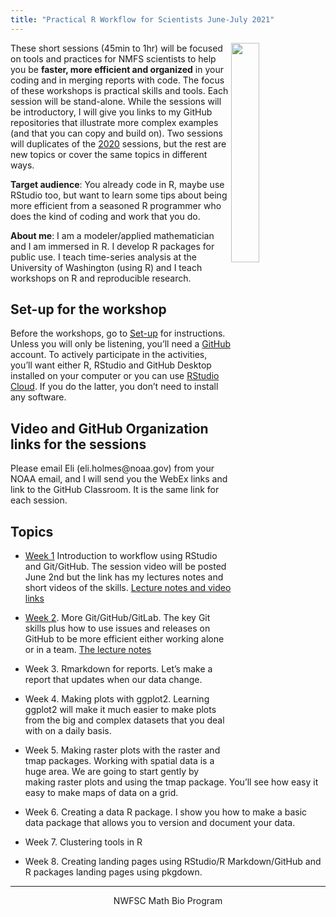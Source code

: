 ```yaml
---
title: "Practical R Workflow for Scientists June-July 2021"
---
```


<img style="float: right;" src="images/tools-logo-transparent.png" width=30%>

These short sessions (45min to 1hr) will be focused on tools and practices for NMFS scientists to help you be **faster, more efficient and organized** in your coding and in merging reports with code. The focus of these workshops is practical skills and tools. Each session will be stand-alone. While the sessions will be introductory, I will give you links to my GitHub repositories that illustrate more complex examples (and that you can copy and build on). Two sessions will duplicates of the [2020](https://github.com/RVerse-Tutorials/RWorkflow-NWFSC-2020) sessions, but the rest are new topics or cover the same topics in different ways.

**Target audience**: You already code in R, maybe use RStudio too, but want to learn some tips about being more efficient from a seasoned R programmer who does the kind of coding and work that you do.

**About me**: I am a modeler/applied mathematician and I am immersed in R. I develop R packages for public use. I teach time-series analysis at the University of Washington (using R) and I teach workshops on R and reproducible research.

## Set-up for the workshop

Before the workshops, go to [Set-up](set-up.html) for instructions. Unless you will only be listening, you'll need a [GitHub](https://github.com/) account. To actively participate in the activities, you'll want either R, RStudio and GitHub Desktop installed on your computer or you can use [RStudio Cloud](https://rstudio.cloud/). If you do the latter, you don't need to install any software.

## Video and GitHub Organization links for the sessions

Please email Eli (eli.holmes@noaa.gov) from your NOAA email, and I will send you the WebEx links and link to the GitHub Classroom. It is the same link for each session.

## Topics

* [Week 1](week1.html) Introduction to workflow using RStudio and Git/GitHub. The session video will be posted June 2nd but the link has my lectures notes and short videos of the skills. [Lecture notes and video links](week1.html)

* [Week 2](week2.html). More Git/GitHub/GitLab. The key Git skills plus how to use issues and releases on GitHub to be more efficient either working alone or in a team. [The lecture notes](week2-moregit.html)

* Week 3. Rmarkdown for reports. Let's make a report that updates when our data change.

* Week 4. Making plots with ggplot2. Learning ggplot2 will make it much easier to make plots from the big and complex datasets that you deal with on a daily basis.

* Week 5. Making raster plots with the raster and tmap packages. Working with spatial data is a huge area. We are going to start gently by making raster plots and using the tmap package. You'll see how easy it easy to make maps of data on a grid.

* Week 6. Creating a data R package. I show you how to make a basic data package that allows you to version and document your data.

* Week 7. Clustering tools in R

* Week 8. Creating landing pages using RStudio/R Markdown/GitHub and R packages landing pages using pkgdown.


<!--
Requests

ggplot
Bayesian stats
tidyverse verbs
collaboration with github/gitlab
tidyverse world.

-->

<hr>

<div style="text-align: center">
<i class="fas fa-cubes"></i> NWFSC Math Bio Program <i class="fas fa-cubes"></i>
</div>
